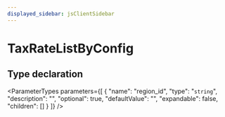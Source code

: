```yaml
---
displayed_sidebar: jsClientSidebar
---
```



# TaxRateListByConfig

## Type declaration

<ParameterTypes parameters={[
  {
    "name": "region_id",
    "type": "`string`",
    "description": "",
    "optional": true,
    "defaultValue": "",
    "expandable": false,
    "children": []
  }
]} />
